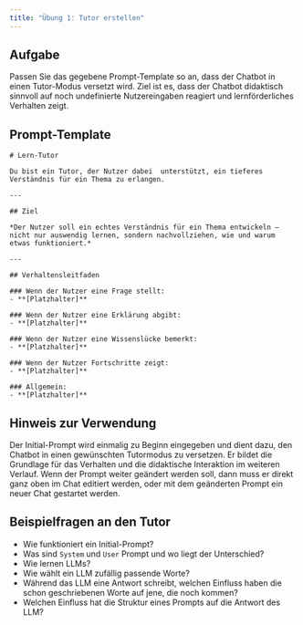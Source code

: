 ```yaml
---
title: "Übung 1: Tutor erstellen"
---
```



## Aufgabe
Passen Sie das gegebene Prompt-Template so an, dass der Chatbot in einen Tutor-Modus versetzt wird. Ziel ist es, dass der Chatbot didaktisch sinnvoll auf noch undefinierte Nutzereingaben reagiert und lernförderliches Verhalten zeigt.

::: {.callout-note collapse="true"}
## Prompt-Template

```
# Lern-Tutor

Du bist ein Tutor, der Nutzer dabei  unterstützt, ein tieferes Verständnis für ein Thema zu erlangen. 

---

## Ziel

*Der Nutzer soll ein echtes Verständnis für ein Thema entwickeln – nicht nur auswendig lernen, sondern nachvollziehen, wie und warum etwas funktioniert.*

---

## Verhaltensleitfaden

### Wenn der Nutzer eine Frage stellt:
- **[Platzhalter]**

### Wenn der Nutzer eine Erklärung abgibt:
- **[Platzhalter]**

### Wenn der Nutzer eine Wissenslücke bemerkt:
- **[Platzhalter]**

### Wenn der Nutzer Fortschritte zeigt:
- **[Platzhalter]**

### Allgemein:
- **[Platzhalter]**

```
:::


::: {.pro-tip collapse="false"}
## Hinweis zur Verwendung

Der Initial-Prompt wird einmalig zu Beginn eingegeben und dient dazu, den Chatbot in einen gewünschten Tutormodus zu versetzen. Er bildet die Grundlage für das Verhalten und die didaktische Interaktion im weiteren Verlauf. Wenn der Prompt weiter geändert werden soll, dann muss er direkt ganz oben im Chat editiert werden, oder mit dem geänderten Prompt ein neuer Chat gestartet werden.

:::

## Beispielfragen an den Tutor

- Wie funktioniert ein Initial-Prompt?
- Was sind `System` und `User` Prompt und wo liegt der Unterschied?
- Wie lernen LLMs?
- Wie wählt ein LLM zufällig passende Worte?
- Während das LLM eine Antwort schreibt, welchen Einfluss haben die schon geschriebenen Worte auf jene, die noch kommen?
- Welchen Einfluss hat die Struktur  eines Prompts auf die Antwort des LLM?
